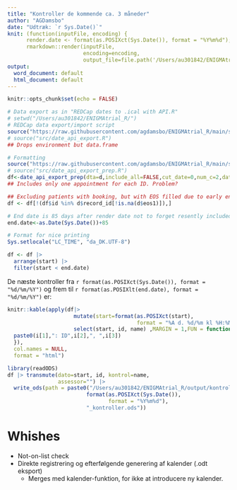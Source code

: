 ```yaml
---
title: "Kontroller de kommende ca. 3 måneder"
author: "AGDamsbo"
date: "Udtræk: `r Sys.Date()`"
knit: (function(inputFile, encoding) { 
      render.date <- format(as.POSIXct(Sys.Date()), format = "%Y%m%d");
      rmarkdown::render(inputFile,
                        encoding=encoding, 
                        output_file=file.path('/Users/au301842/ENIGMAtrial_R/output/',paste0(render.date,'kontroller.doc'))) })
output:
  word_document: default
  html_document: default
---
```


```r
knitr::opts_chunk$set(echo = FALSE)
```

```r
# Data export as in "REDCap dates to .ical with API.R"
# setwd("/Users/au301842/ENIGMAtrial_R/")
# REDCap data export/import script
source("https://raw.githubusercontent.com/agdamsbo/ENIGMAtrial_R/main/src/date_api_export.R")
# source("src/date_api_export.R")
## Drops environment but data.frame

# Formatting
source("https://raw.githubusercontent.com/agdamsbo/ENIGMAtrial_R/main/src/date_api_export_prep.R")
# source("src/date_api_export_prep.R")
df<-date_api_export_prep(dta=d,include_all=FALSE,cut_date=0,num_c=2,date_col="_book",room_col = "_room")
## Includes only one appointment for each ID. Problem?

## Excluding patients with booking, but with EOS filled due to early end of study (ie date of EOS not blank)
df <- df[!(df$id %in% d$record_id[!is.na(d$eos1)]),]

# End date is 85 days after render date not to forget resently included patients for 3 months follow-up.
end.date<-as.Date(Sys.Date())+85

# Format for nice printing
Sys.setlocale("LC_TIME", "da_DK.UTF-8")

df <- df |> 
  arrange(start) |> 
  filter(start < end.date) 
```

De næste kontroller fra `r format(as.POSIXct(Sys.Date()), format = "%d/%m/%Y")` og frem til `r format(as.POSIXlt(end.date), format = "%d/%m/%Y")` er:

```r
knitr::kable(apply(df|> 
                     mutate(start=format(as.POSIXct(start), 
                                         format = "%A d. %d/%m kl %H:%M")) |> 
                     select(start, id, name) ,MARGIN = 1,FUN = function(i){
  paste0(i[1],": ID",i[2],", ",i[3])
  }),
  col.names = NULL, 
  format = "html")
```

```r
library(readODS)
df |> transmute(dato=start, id, kontrol=name, 
                assessor="") |> 
  write_ods(path = paste0("/Users/au301842/ENIGMAtrial_R/output/kontrol/",
                         format(as.POSIXct(Sys.Date()), 
                                format = "%Y%m%d"),
                         "_kontroller.ods"))
```


# Whishes

- Not-on-list check
- Direkte registrering og efterfølgende generering af kalender (.odt eksport)
  - Merges med kalender-funktion, for ikke at introducere ny kalender.


